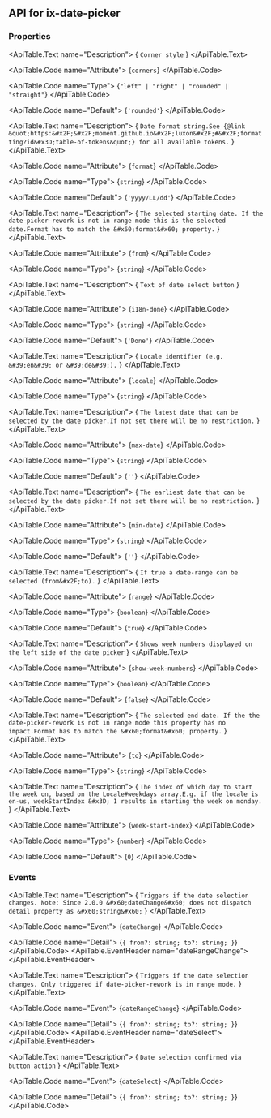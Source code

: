 
## API for ix-date-picker

### Properties

<ApiTable id="property-corners">
  <ApiTable.PropertyHeader name="corners" singleFramework="">
  </ApiTable.PropertyHeader>

  <ApiTable.Text name="Description">
    { `Corner style` }
  </ApiTable.Text>

  <ApiTable.Code name="Attribute">
    {`corners`}
  </ApiTable.Code>

  <ApiTable.Code name="Type">
   {`"left" | "right" | "rounded" | "straight"`}
  </ApiTable.Code>

  <ApiTable.Code name="Default">
    {`'rounded'`}
  </ApiTable.Code>

</ApiTable>
<ApiTable id="property-format">
  <ApiTable.PropertyHeader name="format" singleFramework="">
  </ApiTable.PropertyHeader>

  <ApiTable.Text name="Description">
    { `Date format string.See {@link &quot;https:&#x2F;&#x2F;moment.github.io&#x2F;luxon&#x2F;#&#x2F;formatting?id&#x3D;table-of-tokens&quot;} for all available tokens.` }
  </ApiTable.Text>

  <ApiTable.Code name="Attribute">
    {`format`}
  </ApiTable.Code>

  <ApiTable.Code name="Type">
   {`string`}
  </ApiTable.Code>

  <ApiTable.Code name="Default">
    {`'yyyy/LL/dd'`}
  </ApiTable.Code>

</ApiTable>
<ApiTable id="property-from">
  <ApiTable.PropertyHeader name="from" singleFramework="">
  </ApiTable.PropertyHeader>

  <ApiTable.Text name="Description">
    { `The selected starting date. If the date-picker-rework is not in range mode this is the selected date.Format has to match the &#x60;format&#x60; property.` }
  </ApiTable.Text>

  <ApiTable.Code name="Attribute">
    {`from`}
  </ApiTable.Code>

  <ApiTable.Code name="Type">
   {`string`}
  </ApiTable.Code>


</ApiTable>
<ApiTable id="property-i18nDone">
  <ApiTable.PropertyHeader name="i18nDone" singleFramework="">
  </ApiTable.PropertyHeader>

  <ApiTable.Text name="Description">
    { `Text of date select button` }
  </ApiTable.Text>

  <ApiTable.Code name="Attribute">
    {`i18n-done`}
  </ApiTable.Code>

  <ApiTable.Code name="Type">
   {`string`}
  </ApiTable.Code>

  <ApiTable.Code name="Default">
    {`'Done'`}
  </ApiTable.Code>

</ApiTable>
<ApiTable id="property-locale">
  <ApiTable.PropertyHeader name="locale" singleFramework="">
  </ApiTable.PropertyHeader>

  <ApiTable.Text name="Description">
    { `Locale identifier (e.g. &#39;en&#39; or &#39;de&#39;).` }
  </ApiTable.Text>

  <ApiTable.Code name="Attribute">
    {`locale`}
  </ApiTable.Code>

  <ApiTable.Code name="Type">
   {`string`}
  </ApiTable.Code>


</ApiTable>
<ApiTable id="property-maxDate">
  <ApiTable.PropertyHeader name="maxDate" singleFramework="">
  </ApiTable.PropertyHeader>

  <ApiTable.Text name="Description">
    { `The latest date that can be selected by the date picker.If not set there will be no restriction.` }
  </ApiTable.Text>

  <ApiTable.Code name="Attribute">
    {`max-date`}
  </ApiTable.Code>

  <ApiTable.Code name="Type">
   {`string`}
  </ApiTable.Code>

  <ApiTable.Code name="Default">
    {`''`}
  </ApiTable.Code>

</ApiTable>
<ApiTable id="property-minDate">
  <ApiTable.PropertyHeader name="minDate" singleFramework="">
  </ApiTable.PropertyHeader>

  <ApiTable.Text name="Description">
    { `The earliest date that can be selected by the date picker.If not set there will be no restriction.` }
  </ApiTable.Text>

  <ApiTable.Code name="Attribute">
    {`min-date`}
  </ApiTable.Code>

  <ApiTable.Code name="Type">
   {`string`}
  </ApiTable.Code>

  <ApiTable.Code name="Default">
    {`''`}
  </ApiTable.Code>

</ApiTable>
<ApiTable id="property-range">
  <ApiTable.PropertyHeader name="range" singleFramework="">
  </ApiTable.PropertyHeader>

  <ApiTable.Text name="Description">
    { `If true a date-range can be selected (from&#x2F;to).` }
  </ApiTable.Text>

  <ApiTable.Code name="Attribute">
    {`range`}
  </ApiTable.Code>

  <ApiTable.Code name="Type">
   {`boolean`}
  </ApiTable.Code>

  <ApiTable.Code name="Default">
    {`true`}
  </ApiTable.Code>

</ApiTable>
<ApiTable id="property-showWeekNumbers">
  <ApiTable.PropertyHeader name="showWeekNumbers" singleFramework="">
      <SinceTag message={`3.0.0`} />
  </ApiTable.PropertyHeader>

  <ApiTable.Text name="Description">
    { `Shows week numbers displayed on the left side of the date picker` }
  </ApiTable.Text>

  <ApiTable.Code name="Attribute">
    {`show-week-numbers`}
  </ApiTable.Code>

  <ApiTable.Code name="Type">
   {`boolean`}
  </ApiTable.Code>

  <ApiTable.Code name="Default">
    {`false`}
  </ApiTable.Code>

</ApiTable>
<ApiTable id="property-to">
  <ApiTable.PropertyHeader name="to" singleFramework="">
  </ApiTable.PropertyHeader>

  <ApiTable.Text name="Description">
    { `The selected end date. If the the date-picker-rework is not in range mode this property has no impact.Format has to match the &#x60;format&#x60; property.` }
  </ApiTable.Text>

  <ApiTable.Code name="Attribute">
    {`to`}
  </ApiTable.Code>

  <ApiTable.Code name="Type">
   {`string`}
  </ApiTable.Code>


</ApiTable>
<ApiTable id="property-weekStartIndex">
  <ApiTable.PropertyHeader name="weekStartIndex" singleFramework="">
  </ApiTable.PropertyHeader>

  <ApiTable.Text name="Description">
    { `The index of which day to start the week on, based on the Locale#weekdays array.E.g. if the locale is en-us, weekStartIndex &#x3D; 1 results in starting the week on monday.` }
  </ApiTable.Text>

  <ApiTable.Code name="Attribute">
    {`week-start-index`}
  </ApiTable.Code>

  <ApiTable.Code name="Type">
   {`number`}
  </ApiTable.Code>

  <ApiTable.Code name="Default">
    {`0`}
  </ApiTable.Code>

</ApiTable>


### Events

<ApiTable id="event-dateChange">
  <ApiTable.EventHeader name="dateChange">
  </ApiTable.EventHeader>

  <ApiTable.Text name="Description">
    { `Triggers if the date selection changes.
Note: Since 2.0.0 &#x60;dateChange&#x60; does not dispatch detail property as &#x60;string&#x60;` }
  </ApiTable.Text>

  <ApiTable.Code name="Event">
    {`dateChange`}
  </ApiTable.Code>

  <ApiTable.Code name="Detail">
    {`{ from?: string; to?: string; }`}
  </ApiTable.Code>
</ApiTable>
<ApiTable id="event-dateRangeChange">
  <ApiTable.EventHeader name="dateRangeChange">
  </ApiTable.EventHeader>

  <ApiTable.Text name="Description">
    { `Triggers if the date selection changes.
Only triggered if date-picker-rework is in range mode.` }
  </ApiTable.Text>

  <ApiTable.Code name="Event">
    {`dateRangeChange`}
  </ApiTable.Code>

  <ApiTable.Code name="Detail">
    {`{ from?: string; to?: string; }`}
  </ApiTable.Code>
</ApiTable>
<ApiTable id="event-dateSelect">
  <ApiTable.EventHeader name="dateSelect">
  </ApiTable.EventHeader>

  <ApiTable.Text name="Description">
    { `Date selection confirmed via button action` }
  </ApiTable.Text>

  <ApiTable.Code name="Event">
    {`dateSelect`}
  </ApiTable.Code>

  <ApiTable.Code name="Detail">
    {`{ from?: string; to?: string; }`}
  </ApiTable.Code>
</ApiTable>


